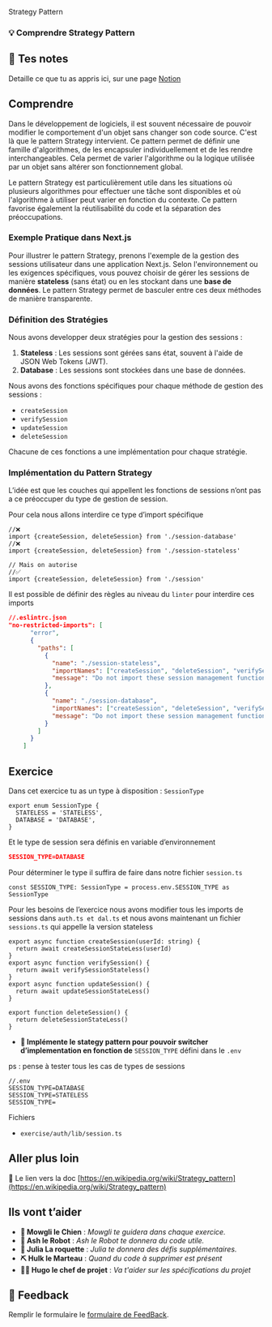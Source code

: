 Strategy Pattern

### 💡 Comprendre Strategy Pattern

## 📝 Tes notes

Detaille ce que tu as appris ici, sur une page [Notion](https://go.mikecodeur.com/course-notes-template)

## Comprendre

Dans le développement de logiciels, il est souvent nécessaire de pouvoir modifier le comportement d'un objet sans changer son code source. C'est là que le pattern Strategy intervient. Ce pattern permet de définir une famille d'algorithmes, de les encapsuler individuellement et de les rendre interchangeables. Cela permet de varier l'algorithme ou la logique utilisée par un objet sans altérer son fonctionnement global.

Le pattern Strategy est particulièrement utile dans les situations où plusieurs algorithmes pour effectuer une tâche sont disponibles et où l'algorithme à utiliser peut varier en fonction du contexte. Ce pattern favorise également la réutilisabilité du code et la séparation des préoccupations.

### Exemple Pratique dans Next.js

Pour illustrer le pattern Strategy, prenons l'exemple de la gestion des sessions utilisateur dans une application Next.js. Selon l'environnement ou les exigences spécifiques, vous pouvez choisir de gérer les sessions de manière **stateless** (sans état) ou en les stockant dans une **base de données**. Le pattern Strategy permet de basculer entre ces deux méthodes de manière transparente.

### Définition des Stratégies

Nous avons developper deux stratégies pour la gestion des sessions :

1. **Stateless** : Les sessions sont gérées sans état, souvent à l'aide de JSON Web Tokens (JWT).
2. **Database** : Les sessions sont stockées dans une base de données.

Nous avons des fonctions spécifiques pour chaque méthode de gestion des sessions :

- `createSession`
- `verifySession`
- `updateSession`
- `deleteSession`

Chacune de ces fonctions a une implémentation pour chaque stratégie.

### Implémentation du Pattern Strategy

L’idée est que les couches qui appellent les fonctions de sessions n’ont pas a ce préoccuper du type de gestion de session.

Pour cela nous allons interdire ce type d’import spécifique

```tsx
//❌
import {createSession, deleteSession} from './session-database'
//❌
import {createSession, deleteSession} from './session-stateless'

// Mais on autorise
//✅
import {createSession, deleteSession} from './session'
```

Il est possible de définir des règles au niveau du `linter` pour interdire ces imports

```json
//.eslintrc.json
"no-restricted-imports": [
      "error",
      {
        "paths": [
          {
            "name": "./session-stateless",
            "importNames": ["createSession", "deleteSession", "verifySession"],
            "message": "Do not import these session management functions from this module."
          },
          {
            "name": "./session-database",
            "importNames": ["createSession", "deleteSession", "verifySession"],
            "message": "Do not import these session management functions from this module."
          }
        ]
      }
    ]
```

## Exercice

Dans cet exercice tu as un type à disposition : `SessionType`

```tsx
export enum SessionType {
  STATELESS = 'STATELESS',
  DATABASE = 'DATABASE',
}
```

Et le type de session sera définis en variable d’environnement

```json
SESSION_TYPE=DATABASE
```

Pour déterminer le type il suffira de faire dans notre fichier `session.ts`

```tsx
const SESSION_TYPE: SessionType = process.env.SESSION_TYPE as SessionType
```

Pour les besoins de l’exercice nous avons modifier tous les imports de sessions dans `auth.ts et dal.ts` et nous avons maintenant un fichier `sessions.ts` qui appelle la version stateless

```tsx
export async function createSession(userId: string) {
  return await createSessionStateLess(userId)
}
export async function verifySession() {
  return await verifySessionStateless()
}
export async function updateSession() {
  return await updateSessionStateLess()
}

export function deleteSession() {
  return deleteSessionStateLess()
}
```

- **🐶 Implémente le stategy pattern pour pouvoir switcher d’implementation en fonction de** `SESSION_TYPE` défini dans le `.env`

ps : pense à tester tous les cas de types de sessions

```tsx
//.env
SESSION_TYPE=DATABASE
SESSION_TYPE=STATELESS
SESSION_TYPE=
```

Fichiers

- `exercise/auth/lib/session.ts`

## Aller plus loin

📑 Le lien vers la doc [https://en.wikipedia.org/wiki/Strategy_pattern](https://en.wikipedia.org/wiki/Strategy_pattern)

## Ils vont t’aider

- **🐶 Mowgli le Chien** : _Mowgli te guidera dans chaque exercice._
- **🤖 Ash le Robot** : _Ash le Robot te donnera du code utile._
- **🚀 Julia La roquette** : _Julia te donnera des défis supplémentaires._
- **⛏️ Hulk le Marteau** : _Quand du code à supprimer est présent_
- **👨‍✈️ Hugo le chef de projet** : _Va t'aider sur les spécifications du projet_

## 🐜 Feedback

Remplir le formulaire le [formulaire de FeedBack](https://go.mikecodeur.com/cours-next-avis?entry.1912869708=Next%20PRO&entry.1430994900=5.Next%20Auth&entry.533578441=09-stategy-pattern).
